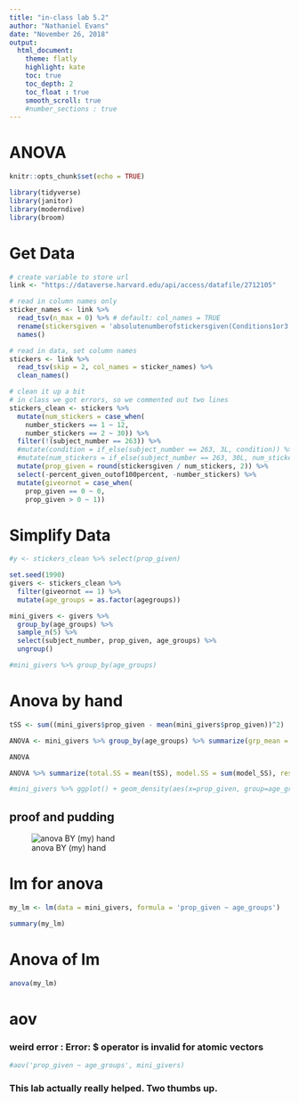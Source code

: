 ```yaml
---
title: "in-class lab 5.2"
author: "Nathaniel Evans"
date: "November 26, 2018"
output:
  html_document: 
    theme: flatly 
    highlight: kate
    toc: true
    toc_depth: 2
    toc_float : true
    smooth_scroll: true
    #number_sections : true
---
```


# ANOVA

```r
knitr::opts_chunk$set(echo = TRUE)

library(tidyverse)
library(janitor)
library(moderndive)
library(broom)

```

# Get Data
```r

# create variable to store url
link <- "https://dataverse.harvard.edu/api/access/datafile/2712105"

# read in column names only
sticker_names <- link %>% 
  read_tsv(n_max = 0) %>% # default: col_names = TRUE
  rename(stickersgiven = 'absolutenumberofstickersgiven(Conditions1or3:Outof12;Conditions2or4:Outof30)') %>% 
  names()

# read in data, set column names
stickers <- link %>% 
  read_tsv(skip = 2, col_names = sticker_names) %>% 
  clean_names()

# clean it up a bit
# in class we got errors, so we commented out two lines
stickers_clean <- stickers %>% 
  mutate(num_stickers = case_when(
    number_stickers == 1 ~ 12,
    number_stickers == 2 ~ 30)) %>% 
  filter(!(subject_number == 263)) %>% 
  #mutate(condition = if_else(subject_number == 263, 3L, condition)) %>% 
  #mutate(num_stickers = if_else(subject_number == 263, 30L, num_stickers)) %>% 
  mutate(prop_given = round(stickersgiven / num_stickers, 2)) %>% 
  select(-percent_given_outof100percent, -number_stickers) %>% 
  mutate(giveornot = case_when(
    prop_given == 0 ~ 0,
    prop_given > 0 ~ 1)) 
```


# Simplify Data
```r
#y <- stickers_clean %>% select(prop_given)

set.seed(1990)
givers <- stickers_clean %>% 
  filter(giveornot == 1) %>% 
  mutate(age_groups = as.factor(agegroups))

mini_givers <- givers %>% 
  group_by(age_groups) %>% 
  sample_n(5) %>% 
  select(subject_number, prop_given, age_groups) %>% 
  ungroup()

#mini_givers %>% group_by(age_groups)
```

# Anova by hand
```r
tSS <- sum((mini_givers$prop_given - mean(mini_givers$prop_given))^2)

ANOVA <- mini_givers %>% group_by(age_groups) %>% summarize(grp_mean = mean(prop_given), total_SS = tSS, res_SS = sum( (prop_given - grp_mean)^2), model_SS = 5*sum((mean(prop_given) - mean(mini_givers$prop_given))^2))

ANOVA

ANOVA %>% summarize(total.SS = mean(tSS), model.SS = sum(model_SS), res.SS = sum(res_SS), MS.model = model.SS / 3, MS.res = res.SS / 16, F.stat = MS.model / MS.res, p.val = 1-pf(F.stat, df1=3, df2= 16))

#mini_givers %>% ggplot() + geom_density(aes(x=prop_given, group=age_groups, fill = age_groups, alpha = 0.25))
```

## proof and pudding
![anova BY (my) hand](anova_by_hand.jpg)

# lm for anova
```r
my_lm <- lm(data = mini_givers, formula = 'prop_given ~ age_groups')

summary(my_lm)
```

# Anova of lm
```r
anova(my_lm)
```

# aov
### weird error : Error: $ operator is invalid for atomic vectors
```r

#aov('prop_given ~ age_groups', mini_givers)

```


### This lab actually really helped. Two thumbs up. 
